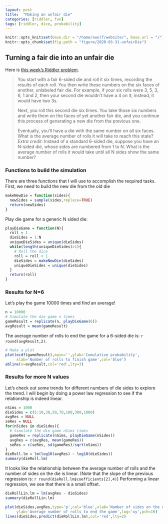 ```yaml
---
layout: post
title:  "Making an unfair die"
categories: [riddler, fun]
tags: [riddler, dice, probability]
---
```

```r
knitr::opts_knit$set(base.dir = "/home/swolf/website/", base.url = "/")
knitr::opts_chunk$set(fig.path = "figure/2020-03-31-unfairDie")
```

## Turning a fair die into an unfair die

Here is [this week's Riddler problem](https://fivethirtyeight.com/features/can-you-get-the-gloves-out-of-the-box/).  

> You start with a fair 6-sided die and roll it six times, recording the results of each roll. You then write these numbers on the six faces of another, unlabeled fair die. For example, if your six rolls were 3, 5, 3, 6, 1 and 2, then your second die wouldn’t have a 4 on it; instead, it would have two 3s.
> 
> Next, you roll this second die six times. You take those six numbers and write them on the faces of yet another fair die, and you continue this process of generating a new die from the previous one.
> 
> Eventually, you’ll have a die with the same number on all six faces. What is the average number of rolls it will take to reach this state?
> _Extra credit_: Instead of a standard 6-sided die, suppose you have an N-sided die, whose sides are numbered from 1 to N. What is the average number of rolls it would take until all N sides show the same number?

### Functions to build the simulation
There are three functions that I will use to accomplish the required tasks.  First, we need to build the new die from the old die

```r
makeNewDie = function(sides){
  newSides = sample(sides,replace=TRUE)
  return(newSides)
}
```

Play die game for a generic N sided die:
```r
playDieGame = function(N){
  roll = 1
  dieSides = 1:N
  uniqueDieSides = unique(dieSides)
  while(length(uniqueDieSides)>1){
    # Roll the dice
    roll = roll + 1
    dieSides = makeNewDie(dieSides)
    uniqueDieSides = unique(dieSides)
  }
  return(roll)
}
```

### Results for N=6
Let's play the game 10000 times and find an average!
```r
n = 10000
# Simulate the die game n times
gameResult = replicate(n, playDieGame(6))
avgResult = mean(gameResult)
```

The average number of rolls to end the game for a 6-sided die is: `r round(avgResult,2)`.

```r
# Make a plot
plot(ecdf(gameResult),main='',ylab='Cumulative probability',
     xlab='Number of rolls to finish game',col='blue')
abline(v=avgResult,col='red',lty=3)
```

### Results for more N values
Let's check out some trends for different numbers of die sides to explore the trend.  I will begin by doing a power law regression to see if the relationship is indeed linear.
```r
nSims = 1000
dieSides = c(5:10,30,50,70,100,300,1000)
avgRes = NULL
seRes = NULL
for(nSides in dieSides){
  # Simulate the die game nSims times
  gameRes = replicate(nSims, playDieGame(nSides))
  avgRes = c(avgRes, mean(gameRes))
  seRes = c(seRes, sd(gameRes)/sqrt(nSims))
}
dieRoll.lm = lm(log10(avgRes) ~ log10(dieSides))
summary(dieRoll.lm)
```

It looks like the relationship between the average number of rolls and the number of sides on the die is linear.  (Note that the slope of the previous regression is: `r round(dieRoll.lm$coefficients[2],4)`)  Performing a linear regression, we see that there is a small offset.

```r
dieRollLin.lm = lm(avgRes ~ dieSides)
summary(dieRollLin.lm)
```

```r
plot(dieSides,avgRes,type='p',col='blue',xlab='Number of sides on the die', 
     ylab='Average number of rolls to end the game',log='xy',pch=19)
lines(dieSides,predict(dieRollLin.lm),col='red',lty=2)
```
